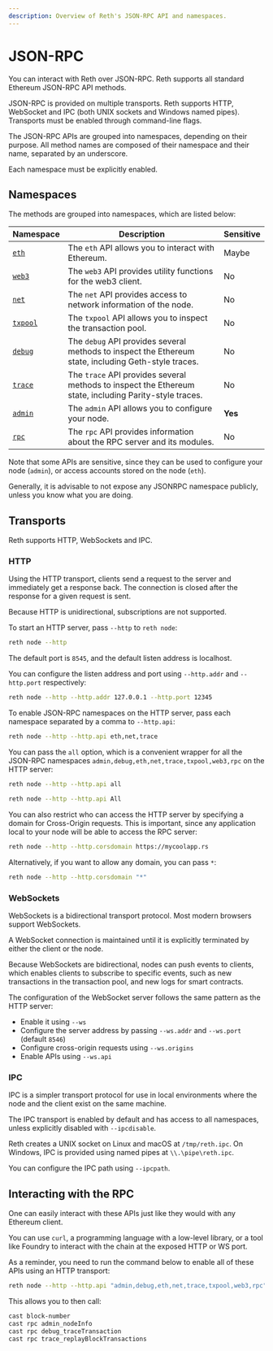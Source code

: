 ```yaml
---
description: Overview of Reth's JSON-RPC API and namespaces.
---
```


# JSON-RPC

You can interact with Reth over JSON-RPC. Reth supports all standard Ethereum JSON-RPC API methods.

JSON-RPC is provided on multiple transports. Reth supports HTTP, WebSocket and IPC (both UNIX sockets and Windows named pipes). Transports must be enabled through command-line flags.

The JSON-RPC APIs are grouped into namespaces, depending on their purpose. All method names are composed of their namespace and their name, separated by an underscore.

Each namespace must be explicitly enabled.

## Namespaces

The methods are grouped into namespaces, which are listed below:

| Namespace            | Description                                                                                            | Sensitive |
| -------------------- | ------------------------------------------------------------------------------------------------------ | --------- |
| [`eth`](./eth)       | The `eth` API allows you to interact with Ethereum.                                                    | Maybe     |
| [`web3`](./web3)     | The `web3` API provides utility functions for the web3 client.                                         | No        |
| [`net`](./net)       | The `net` API provides access to network information of the node.                                      | No        |
| [`txpool`](./txpool) | The `txpool` API allows you to inspect the transaction pool.                                           | No        |
| [`debug`](./debug)   | The `debug` API provides several methods to inspect the Ethereum state, including Geth-style traces.   | No        |
| [`trace`](./trace)   | The `trace` API provides several methods to inspect the Ethereum state, including Parity-style traces. | No        |
| [`admin`](./admin)   | The `admin` API allows you to configure your node.                                                     | **Yes**   |
| [`rpc`](./rpc)       | The `rpc` API provides information about the RPC server and its modules.                               | No        |

Note that some APIs are sensitive, since they can be used to configure your node (`admin`), or access accounts stored on the node (`eth`).

Generally, it is advisable to not expose any JSONRPC namespace publicly, unless you know what you are doing.

## Transports

Reth supports HTTP, WebSockets and IPC.

### HTTP

Using the HTTP transport, clients send a request to the server and immediately get a response back. The connection is closed after the response for a given request is sent.

Because HTTP is unidirectional, subscriptions are not supported.

To start an HTTP server, pass `--http` to `reth node`:

```bash
reth node --http
```

The default port is `8545`, and the default listen address is localhost.

You can configure the listen address and port using `--http.addr` and `--http.port` respectively:

```bash
reth node --http --http.addr 127.0.0.1 --http.port 12345
```

To enable JSON-RPC namespaces on the HTTP server, pass each namespace separated by a comma to `--http.api`:

```bash
reth node --http --http.api eth,net,trace
```

You can pass the `all` option, which is a convenient wrapper for all the JSON-RPC namespaces `admin,debug,eth,net,trace,txpool,web3,rpc` on the HTTP server:

```bash
reth node --http --http.api all
```

```bash
reth node --http --http.api All
```

You can also restrict who can access the HTTP server by specifying a domain for Cross-Origin requests. This is important, since any application local to your node will be able to access the RPC server:

```bash
reth node --http --http.corsdomain https://mycoolapp.rs
```

Alternatively, if you want to allow any domain, you can pass `*`:

```bash
reth node --http --http.corsdomain "*"
```

### WebSockets

WebSockets is a bidirectional transport protocol. Most modern browsers support WebSockets.

A WebSocket connection is maintained until it is explicitly terminated by either the client or the node.

Because WebSockets are bidirectional, nodes can push events to clients, which enables clients to subscribe to specific events, such as new transactions in the transaction pool, and new logs for smart contracts.

The configuration of the WebSocket server follows the same pattern as the HTTP server:

-   Enable it using `--ws`
-   Configure the server address by passing `--ws.addr` and `--ws.port` (default `8546`)
-   Configure cross-origin requests using `--ws.origins`
-   Enable APIs using `--ws.api`

### IPC

IPC is a simpler transport protocol for use in local environments where the node and the client exist on the same machine.

The IPC transport is enabled by default and has access to all namespaces, unless explicitly disabled with `--ipcdisable`.

Reth creates a UNIX socket on Linux and macOS at `/tmp/reth.ipc`. On Windows, IPC is provided using named pipes at `\\.\pipe\reth.ipc`.

You can configure the IPC path using `--ipcpath`.

## Interacting with the RPC

One can easily interact with these APIs just like they would with any Ethereum client.

You can use `curl`, a programming language with a low-level library, or a tool like Foundry to interact with the chain at the exposed HTTP or WS port.

As a reminder, you need to run the command below to enable all of these APIs using an HTTP transport:

```bash
reth node --http --http.api "admin,debug,eth,net,trace,txpool,web3,rpc"
```

This allows you to then call:

```bash
cast block-number
cast rpc admin_nodeInfo
cast rpc debug_traceTransaction
cast rpc trace_replayBlockTransactions
```
